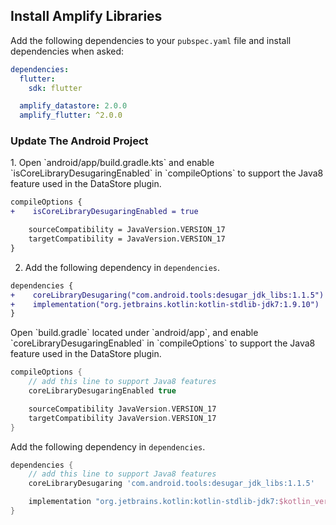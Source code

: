 ## Install Amplify Libraries

Add the following dependencies to your `pubspec.yaml` file and install dependencies when asked:

```yaml
dependencies:
  flutter:
    sdk: flutter

  amplify_datastore: 2.0.0
  amplify_flutter: ^2.0.0
```

### Update The Android Project

<BlockSwitcher>
<Block name="Gradle Kotlin">
1. Open `android/app/build.gradle.kts` and enable `isCoreLibraryDesugaringEnabled` in `compileOptions` to support the Java8 feature used in the DataStore plugin.

```diff title="android/app/build.gradle.kts"
compileOptions {
+    isCoreLibraryDesugaringEnabled = true

    sourceCompatibility = JavaVersion.VERSION_17
    targetCompatibility = JavaVersion.VERSION_17
}
```

2. Add the following dependency in `dependencies`.

```diff title="android/app/build.gradle.kts"
dependencies {
+    coreLibraryDesugaring("com.android.tools:desugar_jdk_libs:1.1.5")
+    implementation("org.jetbrains.kotlin:kotlin-stdlib-jdk7:1.9.10")
}
```
</Block>
<Block name="Gradle Groovy">
Open `build.gradle` located under `android/app`, and enable `coreLibraryDesugaringEnabled` in `compileOptions` to support the Java8 feature used in the DataStore plugin.

```groovy
compileOptions {
    // add this line to support Java8 features
    coreLibraryDesugaringEnabled true

    sourceCompatibility JavaVersion.VERSION_17
    targetCompatibility JavaVersion.VERSION_17
}
```

Add the following dependency in `dependencies`.

```groovy
dependencies {
    // add this line to support Java8 features
    coreLibraryDesugaring 'com.android.tools:desugar_jdk_libs:1.1.5'

    implementation "org.jetbrains.kotlin:kotlin-stdlib-jdk7:$kotlin_version"
}
```
</Block>
</BlockSwitcher>
